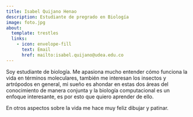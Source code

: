 ```yaml
---
title: Isabel Quijano Henao
description: Estudiante de pregrado en Biología
image: foto.jpg
about:
  template: trestles
  links:
    - icon: envelope-fill
      text: Email
      href: mailto:isabel.quijano@udea.edu.co
---
```


Soy estudiante de biología. Me apasiona mucho entender cómo funciona la vida
en términos moleculares, también me interesan los insectos y artrópodos en
general, mi sueño es ahondar en estas dos áreas del conocimiento de manera
conjunta y la biología computacional es un enfoque interesante, es por esto
que quiero aprender de ello.

En otros aspectos sobre la vida me hace muy feliz dibujar y patinar.
